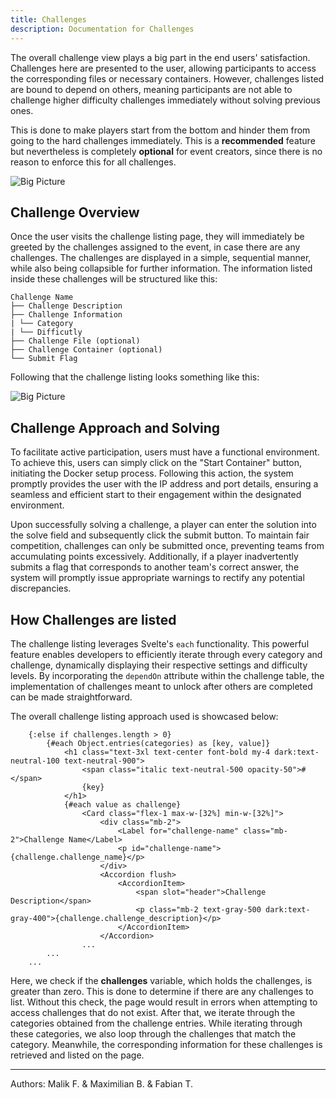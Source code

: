 ```yaml
---
title: Challenges
description: Documentation for Challenges
---
```


The overall challenge view plays a big part in the end users' satisfaction. Challenges here are presented to the user, allowing participants to access the corresponding files or necessary containers. However, challenges listed are bound to depend on others, meaning participants are not able to challenge higher difficulty challenges immediately without solving previous ones. 

This is done to make players start from the bottom and hinder them from going to the hard challenges immediately. This is a **recommended** feature but nevertheless is completely **optional** for event creators, since there is no reason to enforce this for all challenges.

![Big Picture](../../../assets/webapp/Challenge_View.png)

## Challenge Overview

Once the user visits the challenge listing page, they will immediately be greeted by the challenges assigned to the event, in case there are any challenges. The challenges are displayed in a simple, sequential manner, while also being collapsible for further information. The information listed inside these challenges will be structured like this:

```
Challenge Name
├── Challenge Description
├── Challenge Information
| └── Category
| └── Difficutly
├── Challenge File (optional)
├── Challenge Container (optional)
└── Submit Flag
```

Following that the challenge listing looks something like this:

![Big Picture](../../../assets/webapp/Challenge_listing.png)

## Challenge Approach and Solving

To facilitate active participation, users must have a functional environment. To achieve this, users can simply click on the "Start Container" button, initiating the Docker setup process. Following this action, the system promptly provides the user with the IP address and port details, ensuring a seamless and efficient start to their engagement within the designated environment.

Upon successfully solving a challenge, a player can enter the solution into the solve field and subsequently click the submit button. To maintain fair competition, challenges can only be submitted once, preventing teams from accumulating points excessively. Additionally, if a player inadvertently submits a flag that corresponds to another team's correct answer, the system will promptly issue appropriate warnings to rectify any potential discrepancies.

## How Challenges are listed

The challenge listing leverages Svelte's `each` functionality. This powerful feature enables developers to efficiently iterate through every category and challenge, dynamically displaying their respective settings and difficulty levels. By incorporating the `dependOn` attribute within the challenge table, the implementation of challenges meant to unlock after others are completed can be made straightforward.

The overall challenge listing approach used is showcased below:

```
    {:else if challenges.length > 0}
        {#each Object.entries(categories) as [key, value]}
            <h1 class="text-3xl text-center font-bold my-4 dark:text-neutral-100 text-neutral-900">
                <span class="italic text-neutral-500 opacity-50">#</span>
                {key}
            </h1>
            {#each value as challenge}
                <Card class="flex-1 max-w-[32%] min-w-[32%]">
                    <div class="mb-2">
                        <Label for="challenge-name" class="mb-2">Challenge Name</Label>
                        <p id="challenge-name">{challenge.challenge_name}</p>
                    </div>
                    <Accordion flush>
                        <AccordionItem>
                            <span slot="header">Challenge Description</span>
                            <p class="mb-2 text-gray-500 dark:text-gray-400">{challenge.challenge_description}</p>
                        </AccordionItem>
                    </Accordion>
                ...
        ...
    ...
```

Here, we check if the **challenges** variable, which holds the challenges, is greater than zero. This is done to determine if there are any challenges to list. Without this check, the page would result in errors when attempting to access challenges that do not exist. After that, we iterate through the categories obtained from the challenge entries. While iterating through these categories, we also loop through the challenges that match the category. Meanwhile, the corresponding information for these challenges is retrieved and listed on the page.

---

Authors: Malik F. & Maximilian B. & Fabian T.
